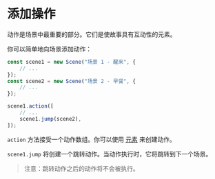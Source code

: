 # 添加操作

动作是场景中最重要的部分。它们是使故事具有互动性的元素。

你可以简单地向场景添加动作：

```typescript
const scene1 = new Scene("场景 1 - 醒来", {
    // ...
});
const scene2 = new Scene("场景 2 - 早餐", {
    // ...
});

scene1.action([
    // ...
    scene1.jump(scene2),
]);
```

`action` 方法接受一个动作数组。你可以使用 [元素](../core/elements) 来创建动作。

`scene1.jump` 将创建一个跳转动作。当动作执行时，它将跳转到下一个场景。

> 注意：跳转动作之后的动作将不会被执行。